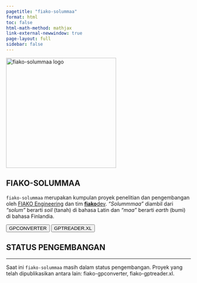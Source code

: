 ```yaml
---
pagetitle: "fiako-solummaa"
format: html
toc: false
html-math-method: mathjax
link-external-newwindow: true
page-layout: full
sidebar: false
---
```



::: {.text-center}
<img src="assets/logo-by-midjourney.png" alt="fiako-solummaa logo" width="300" class="border border-dark rounded">
:::

::: {.text-center}
# FIAKO-SOLUMMAA

`fiako-solummaa` merupakan kumpulan proyek penelitian dan pengembangan oleh [FIAKO Engineering](https://fiako.engineering) dan tim [**fiako**dev](https://dev.fiako.engineering). _"Solummmaa"_ diambil dari _"solum"_ berarti _soil_ (tanah) di bahasa Latin dan _"maa"_ berarti _earth_ (bumi) di bahasa Finlandia.

:::



::: {.text-center}

[<button type="button" class="btn btn-primary m-1">GPCONVERTER</button>](/solummaa/gpconverter.qmd)
[<button type="button" class="btn btn-info m-1">GPTREADER.XL</button>](/solummaa/gptreader-xl.qmd)

:::

::: {.text-center .callout-tip appearance="minimal"}
## **STATUS PENGEMBANGAN**

---

Saat ini `fiako-solummaa` masih dalam status pengembangan. Proyek yang telah dipublikasikan antara lain: fiako-gpconverter, fiako-gptreader.xl.

:::
